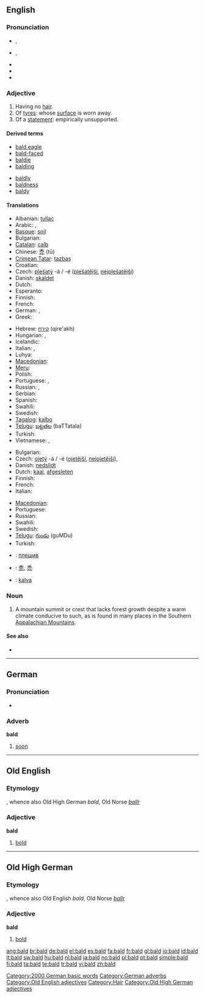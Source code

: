 {{wikipedia|dab=bald (disambiguation)|bald}}
{{also|bäld|Bald.}}
==English==

===Pronunciation===
* {{a|RP}} {{IPA|/bɔːld/}}, {{SAMPA|/bO:ld/}}
* {{a|US}} {{IPA|/bɑld/}}, {{SAMPA|/bAld/}}
* {{audio|en-us-bald.ogg|Audio (US)}}
* {{rhymes|ɔːld}}
* {{homophones|balled}}

===Adjective===
{{wikipedia}}
{{en-adj|er}}

# Having no [[hair]].
# Of [[tyre]]s: whose [[surface]] is worn away.
# Of a [[statement]]: empirically unsupported.

====Derived terms====
{{top2}}
* [[bald eagle]]
* [[bald-faced]]
* [[baldie]]
* [[balding]]
{{mid2}}
* [[baldly]]
* [[baldness]]
* [[baldy]]
{{bottom2}}

====Translations====
{{trans-top|having no hair}}
* Albanian: [[tullac]]
* Arabic: {{Arab|[[أصلع]]}}, {{Arab|[[أقرع]]}}
* [[Basque]]: [[soil]]
* Bulgarian: {{t|bg|плешив|sc=Cyrl}}
* [[Catalan]]: [[calb]]
* Chinese: [[禿]] (tū)
* [[Crimean Tatar]]: [[tazbaş]]
* Croatian: {{t+|hr|ćelav}}
* Czech: [[plešatý]] -á / -é ([[plešatější]], [[nejplešatější]])
* Danish: [[skaldet]]
* Dutch: {{t+|nl|kaal}}
* Esperanto: {{t-|eo|kalva|xs=Esperanto}}
* Finnish: {{t+|fi|kalju}}
* French: {{t+|fr|chauve}}
* German: {{t+|de|kahl}}, {{t-|de|glatzköpfig}}
* Greek: {{t+|el|φαλακρός|sc=Grek}}
{{trans-mid}}
* Hebrew: [[קירח]] (qire'akh) {{m}}
* Hungarian: {{t+|hu|kopasz}}, {{t+|hu|tar}}
* Icelandic: {{t|is|sköllóttur|m}}
* Italian: {{t-|it|calvo|m}}, {{t-|it|pelato|m}}
* Luhya: {{tø|luy|sipara}}
* [[Macedonian]]: {{t|mk|ќелав|m|tr=ḱélav|sc=Cyrl|xs=Macedonian}}
* [[Meru]]: {{tø|mer|kimencu}}
* Polish: {{t-|pl|łysy}}
* Portuguese: {{t+|pt|calvo}}, {{t+|pt|careca|m}}
* Russian: {{t+|ru|лысый|tr=lýsyj|sc=Cyrl}}, {{t+|ru|плешивый|tr=pl'ešívyj|sc=Cyrl}}
* Serbian: {{t-|sr|ćelav}}
* Spanish: {{t+|es|calvo}}
* Swahili: {{t|sw|kipara|xs=Swahili}}
* Swedish: {{t-|sv|skallig}}
* [[Tagalog]]: [[kalbo]]
* [[Telugu]]: [[బట్టతల]] (baTTatala)
* Turkish: {{t+|tr|kel}}
* Vietnamese: {{t|vi|trọc|xs=Vietnamese}},  {{t+|vi|hói|xs=Vietnamese}}
{{trans-bottom}}

{{trans-top|(of tyre) whose surface is worn away}}
* Bulgarian: {{t|bg|износен|sc=Cyrl}}
* Czech: [[ojetý]] -á / -é ([[ojetější]], [[nejojetější]]), {{t-|cs|sjetý|m}}
* Danish: [[nedslidt]]
* Dutch: [[kaal]], [[afgesleten]]
* Finnish: {{t+|fi|kalju}}
* French: {{t+|fr|lisse}}
* Italian: {{t+|it|liscio}}
{{trans-mid}}
* [[Macedonian]]: {{t|mk|излижана|f|tr=izlížana|sc=Cyrl|xs=Macedonian}}
* Portuguese: {{t+|pt|careca|m}}
* Russian: {{t+|ru|лысый|tr=lýsyj|sc=Cyrl}}
* Swahili: {{t|sw|kipara|xs=Swahili}}
* Swedish: {{t|sv|blanksliten}}
* [[Telugu]]: [[గుండు]] (guMDu)
* Turkish: {{t+|tr|kabak}}
{{trans-bottom}}

{{checktrans}}
* {{ttbc|Bulgarian}}: [[плешив]] {{m}}
* {{ttbc|CJKV Characters}}: [[秃]], [[禿]]
* {{ttbc|Ido}}: [[kalva]]

===Noun===
{{en-noun}}

# A mountain summit or crest that lacks forest growth despite a warm climate conducive to such, as is found in many places in the Southern [[w:Appalachian Mountains|Appalachian Mountains]].

====See also====
* {{projectlink|pedia|Appalachian balds}}

----

==German==

===Pronunciation===
* {{audio|De-at-bald.ogg|audio (Austria)}}

===Adverb===
'''bald'''

# [[soon]]

[[Category:2000 German basic words]]
[[Category:German adverbs]]

----

==Old English==

===Etymology===
{{proto|lang=ang|Germanic|balthaz}}, whence also Old High German ''bald'', Old Norse ''[[ballr]]''

===Adjective===
'''bald'''

# [[bold]]

[[Category:Old English adjectives]]

----

==Old High German==

===Etymology===
{{proto|lang=goh|Germanic|balthaz}}, whence also Old English ''bald'', Old Norse ''[[ballr]]''

===Adjective===
'''bald'''

# [[bold]]

[[Category:Hair]]
[[Category:Old High German adjectives]]

[[ang:bald]]
[[br:bald]]
[[de:bald]]
[[el:bald]]
[[es:bald]]
[[fa:bald]]
[[fr:bald]]
[[gl:bald]]
[[io:bald]]
[[id:bald]]
[[it:bald]]
[[sw:bald]]
[[hu:bald]]
[[nl:bald]]
[[ja:bald]]
[[no:bald]]
[[pl:bald]]
[[pt:bald]]
[[simple:bald]]
[[fi:bald]]
[[ta:bald]]
[[te:bald]]
[[tr:bald]]
[[vi:bald]]
[[zh:bald]]